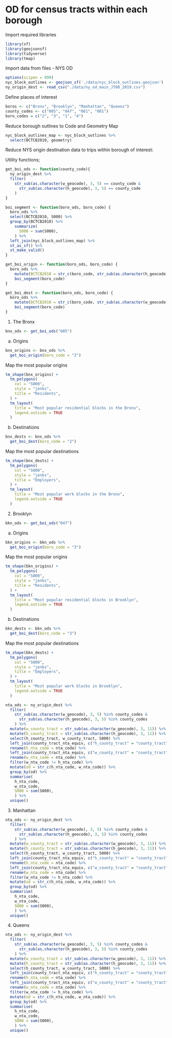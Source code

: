 # OD for census tracts within each borough 

Import required libraries
```r
library(sf)
library(geojsonsf)
library(tidyverse)
library(tmap)
```

Import data from files
- NYS OD 
```r
options(scipen = 999)
nyc_block_outlines <- geojson_sf('./data/nyc_block_outlines.geojson')
ny_origin_dest <- read_csv("./data/ny_od_main_JT00_2019.csv")
```

Define places of interest
```r
boros <- c("Bronx", "Brooklyn", "Manhattan", "Queens")
county_codes <- c("005", "047", "061", "081")
boro_codes = c("2", "3", "1", "4")
```

Reduce borough outlines to Code and Geometry Map
```r
nyc_block_outlines_map <- nyc_block_outlines %>%
  select(BCTCB2010, geometry)
```

Reduce NYS origin destination data to trips within borough of interest:

Utility functions;
```r
get_boi_ods <- function(county_code){
  ny_origin_dest %>%
  filter(
    str_sub(as.character(w_geocode), 3, 5) == county_code &
      str_sub(as.character(h_geocode), 3, 5) == county_code
    )
}

boi_segment <- function(boro_ods, boro_code) {
  boro_ods %>%
  select(BCTCB2010, S000) %>%
  group_by(BCTCB2010) %>%
    summarize(
      S000 = sum(S000),
    ) %>%
  left_join(nyc_block_outlines_map) %>%
  st_as_sf() %>%
  st_make_valid()
}

get_boi_origin <- function(boro_ods, boro_code) {
  boro_ods %>%
    mutate(BCTCB2010 = str_c(boro_code, str_sub(as.character(h_geocode), 6, 15))) %>%
    boi_segment(boro_code)
}

get_boi_dest <- function(boro_ods, boro_code) {
  boro_ods %>%
    mutate(BCTCB2010 = str_c(boro_code, str_sub(as.character(w_geocode), 6, 15))) %>%
    boi_segment(boro_code) 
}
```

1) The Bronx
```r
bnx_ods <- get_boi_ods("005")
```

a) Origins
```r
bnx_origins <- bnx_ods %>%
  get_boi_origin(boro_code = "2")
```

Map the most popular origins
```r
tm_shape(bnx_origins) +
  tm_polygons(
    col = "S000",
    style = "jenks",
    title = "Residents",
  ) + 
  tm_layout(
    title = "Most popular residential blocks in the Bronx",
    legend.outside = TRUE
  )
```

b) Destinations
```r
bnx_dests <- bnx_ods %>%
  get_boi_dest(boro_code = "2")
```

Map the most popular destinations
```r
tm_shape(bnx_dests) +
  tm_polygons(
    col = "S000",
    style = "jenks",
    title = "Employers",
  ) + 
  tm_layout(
    title = "Most popular work blocks in the Bronx",
    legend.outside = TRUE
  )
```

2) Brooklyn
```r
bkn_ods <- get_boi_ods("047") 
```

a) Origins
```r
bkn_origins <- bkn_ods %>%
  get_boi_origin(boro_code = "3")
```

Map the most popular origins
```r
tm_shape(bkn_origins) +
  tm_polygons(
    col = "S000",
    style = "jenks",
    title = "Residents",
  ) + 
  tm_layout(
    title = "Most popular residential blocks in Brooklyn",
    legend.outside = TRUE
  )
```

b) Destinations
```r
bkn_dests <- bkn_ods %>%
  get_boi_dest(boro_code = "3")
```

Map the most popular destinations
```r
tm_shape(bkn_dests) +
  tm_polygons(
    col = "S000",
    style = "jenks",
    title = "Employers",
  ) + 
  tm_layout(
    title = "Most popular work blocks in Brooklyn",
    legend.outside = TRUE
  )
```

```r
nta_ods <- ny_origin_dest %>%
  filter(
    str_sub(as.character(w_geocode), 3, 5) %in% county_codes &
      str_sub(as.character(h_geocode), 3, 5) %in% county_codes
    ) %>%
  mutate(w_county_tract = str_sub(as.character(w_geocode), 3, 11)) %>%
  mutate(h_county_tract = str_sub(as.character(h_geocode), 3, 11)) %>%
  select(h_county_tract, w_county_tract, S000) %>%
  left_join(county_tract_nta_equiv, c("h_county_tract" = "county_tract")) %>%
  rename(h_nta_code = nta_code) %>%
  left_join(county_tract_nta_equiv, c("w_county_tract" = "county_tract")) %>%
  rename(w_nta_code = nta_code) %>%
  filter(w_nta_code != h_nta_code) %>%
  mutate(od = str_c(h_nta_code, w_nta_code)) %>%
  group_by(od) %>%
  summarise(
    h_nta_code,
    w_nta_code,
    S000 = sum(S000),
    ) %>%
  unique()
```

3) Manhattan
```r
nta_ods <- ny_origin_dest %>%
  filter(
    str_sub(as.character(w_geocode), 3, 5) %in% county_codes &
      str_sub(as.character(h_geocode), 3, 5) %in% county_codes
    ) %>%
  mutate(w_county_tract = str_sub(as.character(w_geocode), 3, 11)) %>%
  mutate(h_county_tract = str_sub(as.character(h_geocode), 3, 11)) %>%
  select(h_county_tract, w_county_tract, S000) %>%
  left_join(county_tract_nta_equiv, c("h_county_tract" = "county_tract")) %>%
  rename(h_nta_code = nta_code) %>%
  left_join(county_tract_nta_equiv, c("w_county_tract" = "county_tract")) %>%
  rename(w_nta_code = nta_code) %>%
  filter(w_nta_code != h_nta_code) %>%
  mutate(od = str_c(h_nta_code, w_nta_code)) %>%
  group_by(od) %>%
  summarise(
    h_nta_code,
    w_nta_code,
    S000 = sum(S000),
    ) %>%
  unique()
```

4) Queens
```r
nta_ods <- ny_origin_dest %>%
  filter(
    str_sub(as.character(w_geocode), 3, 5) %in% county_codes &
      str_sub(as.character(h_geocode), 3, 5) %in% county_codes
    ) %>%
  mutate(w_county_tract = str_sub(as.character(w_geocode), 3, 11)) %>%
  mutate(h_county_tract = str_sub(as.character(h_geocode), 3, 11)) %>%
  select(h_county_tract, w_county_tract, S000) %>%
  left_join(county_tract_nta_equiv, c("h_county_tract" = "county_tract")) %>%
  rename(h_nta_code = nta_code) %>%
  left_join(county_tract_nta_equiv, c("w_county_tract" = "county_tract")) %>%
  rename(w_nta_code = nta_code) %>%
  filter(w_nta_code != h_nta_code) %>%
  mutate(od = str_c(h_nta_code, w_nta_code)) %>%
  group_by(od) %>%
  summarise(
    h_nta_code,
    w_nta_code,
    S000 = sum(S000),
    ) %>%
  unique()
```